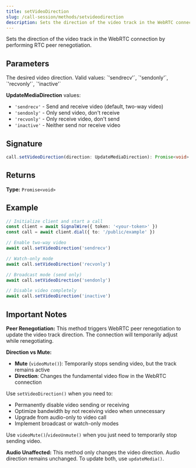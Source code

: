 ```yaml
---
title: setVideoDirection
slug: /call-session/methods/setvideodirection
description: Sets the direction of the video track in the WebRTC connection by performing RTC peer renegotiation.
---
```



Sets the direction of the video track in the WebRTC connection by performing RTC peer renegotiation.

## Parameters

<APIField name="direction" type="UpdateMediaDirection" required>
  The desired video direction. Valid values: `'sendrecv'`, `'sendonly'`, `'recvonly'`, `'inactive'`
</APIField>

**UpdateMediaDirection** values:
- `'sendrecv'` - Send and receive video (default, two-way video)
- `'sendonly'` - Only send video, don't receive
- `'recvonly'` - Only receive video, don't send
- `'inactive'` - Neither send nor receive video

## Signature

```typescript
call.setVideoDirection(direction: UpdateMediaDirection): Promise<void>
```

## Returns

**Type:** `Promise<void>`

## Example

```typescript
// Initialize client and start a call
const client = await SignalWire({ token: '<your-token>' })
const call = await client.dial({ to: '/public/example' })

// Enable two-way video
await call.setVideoDirection('sendrecv')

// Watch-only mode
await call.setVideoDirection('recvonly')

// Broadcast mode (send only)
await call.setVideoDirection('sendonly')

// Disable video completely
await call.setVideoDirection('inactive')
```

## Important Notes

**Peer Renegotiation:** This method triggers WebRTC peer renegotiation to update the video track direction. The connection will temporarily adjust while renegotiating.

**Direction vs Mute:**
- **Mute** (`videoMute()`): Temporarily stops sending video, but the track remains active
- **Direction**: Changes the fundamental video flow in the WebRTC connection

Use `setVideoDirection()` when you need to:
- Permanently disable video sending or receiving
- Optimize bandwidth by not receiving video when unnecessary
- Upgrade from audio-only to video call
- Implement broadcast or watch-only modes

Use `videoMute()`/`videoUnmute()` when you just need to temporarily stop sending video.

**Audio Unaffected:** This method only changes the video direction. Audio direction remains unchanged. To update both, use `updateMedia()`.
